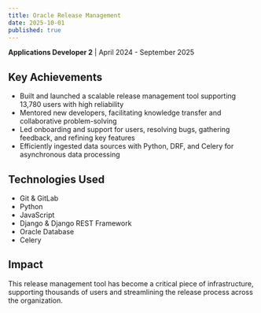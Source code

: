 ```yaml
---
title: Oracle Release Management
date: 2025-10-01
published: true
---
```


**Applications Developer 2** | April 2024 - September 2025

## Key Achievements

- Built and launched a scalable release management tool supporting 13,780 users with high reliability
- Mentored new developers, facilitating knowledge transfer and collaborative problem-solving
- Led onboarding and support for users, resolving bugs, gathering feedback, and refining key features
- Efficiently ingested data sources with Python, DRF, and Celery for asynchronous data processing

## Technologies Used

- Git & GitLab
- Python
- JavaScript
- Django & Django REST Framework
- Oracle Database
- Celery

## Impact

This release management tool has become a critical piece of infrastructure, supporting thousands of users and streamlining the release process across the organization.
